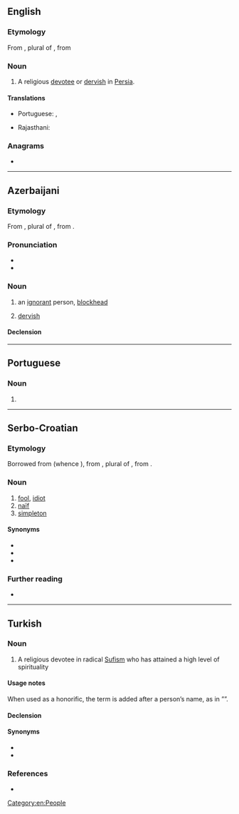 ==English==

===Etymology===
From {{bor|en|ar|أَبْدَال}}, plural of {{m|ar|بَدَل||a [[substitute]]; a good, religious man; [[saint]]}}, from {{m|ar|بَدَلَ||to replace}}

===Noun===
{{en-noun}}

# A religious [[devotee]] or [[dervish]] in [[Persia]].

====Translations====
{{trans-top|religious devotee in Persia}}
* Portuguese: {{t|pt|abdalá|m}}, {{t+|pt|abdal|m}}
{{trans-mid}}
* Rajasthani: {{t|raj|अबदाळ}}
{{trans-bottom}}

===Anagrams===
* {{anagrams|en|a=aabdl|Badal|badla|labda}}

[[Category:en:People]]

----

==Azerbaijani==

===Etymology===
From {{bor|az|ar|أَبْدَال}}, plural of {{m|ar|بَدَل||a [[substitute]]; a good, religious man; [[saint]]}}, from {{m|ar|بَدَلَ||to replace}}. {{root|az|ar|ب د ل}}

===Pronunciation===
* {{IPA|az|[ɑbˈdɑɫ]}}
* {{hyphenation|az|ab|dal}}

===Noun===
{{az-noun|ı|lar}}

# an [[ignorant]] person, [[blockhead]]
#: {{syn|az|sərsəri|avara|dərbədər}}
# {{lb|az|archaic}} [[dervish]]
#: {{syn|az|dərviş}}

====Declension====
{{az-latin-decl-noun|a|c}}

----

==Portuguese==

===Noun===
{{pt-noun|m}}

# {{alternative form of|pt|abdalá}}

----

==Serbo-Croatian==

===Etymology===
Borrowed from {{bor|sh|ota|ابدال|tr=abdal, aptal}} (whence {{cog|tr|abdal}}), from {{der|sh|ar|أَبْدَال}}, plural of {{m|ar|بَدَل||a [[substitute]]}}, from {{m|ar|بَدَلَ||to replace}}.

===Noun===
{{sh-noun|g=m}}

# [[fool]], [[idiot]]
# [[naïf]]
# [[simpleton]]

====Synonyms====
* {{l|sh|budala}}
* {{l|sh|glupak}}
* {{l|sh|naivčina}}

===Further reading===
* {{R:sh:HJP|e10%3D}}

----

==Turkish==

===Noun===
{{tr-noun|abdalı|lar}}

# {{lb|tr|archaic}} A religious devotee in radical [[Sufism]] who has attained a high level of spirituality {{gloss|comparable to a [[sannyasi]] in Hinduism}}

====Usage notes====
When used as a honorific, the term is added after a person’s name, as in ”{{w|Pir Sultan Abdal}}”.

====Declension====
{{tr-infl-noun-c|ı|poss=1}}

====Synonyms====
* {{l|tr|baba}}
* {{l|tr|derviş}}

{{pedia|lang=tr}}

===References===
* {{R:TDK|lang=tr}}